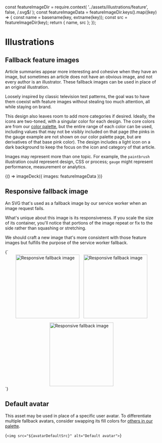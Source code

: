 const featureImageDir = require.context(
  '../assets/illustrations/feature',
  false,
  /\.svg$/
);
const featureImageData = featureImageDir.keys().map((key) => {
  const name = basename(key, extname(key));
  const src = featureImageDir(key);
  return { name, src };
});

<Meta title="Design/Illustrations" />

# Illustrations

## Fallback feature images

Article summaries appear more interesting and cohesive when they have an image, but sometimes an article does not have an obvious image, and not every author is an illustrator. These fallback images can be used in place of an original illustration.

Loosely inspired by classic television test patterns, the goal was to have them coexist with feature images without stealing too much attention, all while staying on brand.

This design also leaves room to add more categories if desired. Ideally, the icons are two-toned, with a singular color for each design. The core colors are from our [color palette](/story/design-colors--page), but the entire range of each color can be used, including values that may not be visibly included on that page (the pinks in the gauge example are not shown on our color palette page, but are derivatives of that base pink color). The design includes a light icon on a dark background to keep the focus on the icon and category of that article.

Images may represent more than one topic. For example, the `paintbrush` illustration could represent design, CSS or process; `gauge` might represent performance, measurement or analytics.

<Story name="Feature images">
  {() => imageDeck({ images: featureImageData })}
</Story>

## Responsive fallback image

An SVG that's used as a fallback image by our service worker when an image request fails.

What's unique about this image is its responsiveness. If you scale the size of its container, you'll notice that portions of the image repeat or fix to the side rather than squashing or stretching.

We should craft a new image that's more consistent with those feature images but fulfills the purpose of the service worker fallback.

<Story name="Test" height="200px">
  {`
  <div style="display: flex; gap: 1em; justify-content: center; flex-wrap: wrap; align-items: center;">
  <img src="${responsiveImage}" alt="Responsive fallback image" style="aspect-ratio: 16 / 9; height: 15em;">
  <img src="${responsiveImage}" alt="Responsive fallback image" style="aspect-ratio: 9 / 16; height: 15em;">
  <img src="${responsiveImage}" alt="Responsive fallback image" style="aspect-ratio: 1 / 1; height: 15em;">
  </div>
  `}
</Story>

## Default avatar

This asset may be used in place of a specific user avatar. To differentiate multiple fallback avatars, consider swapping its fill colors for [others in our palette](/docs/design-colors--page).

<Story name="Default avatar">{`<img src="${avatarDefaultSrc}" alt="Default avatar">`}</Story>
